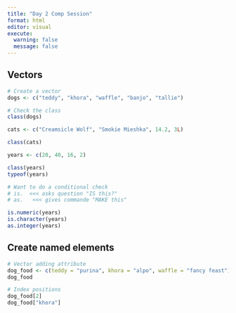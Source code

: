 ```yaml
---
title: "Day 2 Comp Session"
format: html
editor: visual
execute:
  warning: false
  message: false
---
```


## Vectors

```r
# Create a vector
dogs <- c("teddy", "khora", "waffle", "banjo", "tallie")

# Check the class
class(dogs)
```

```r
cats <- c("Creamsicle Wolf", "Smokie Mieshka", 14.2, 3L)

class(cats)
```

```r
years <- c(20, 40, 16, 2)

class(years)
typeof(years)

```

```r
# Want to do a conditional check
# is.  <<< asks question "IS this?"
# as.   <<< gives commande "MAKE this"

is.numeric(years)
is.character(years)
as.integer(years)

```

## Create named elements
```r
# Vector adding attribute
dog_food <- c(teddy = "purina", khora = "alpo", waffle = "fancy feast")
dog_food

# Index positions
dog_food[2]
dog_food["khora"]
```

